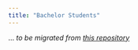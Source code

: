 ```yaml
---
title: "Bachelor Students"
---
```


... *to be migrated from [this repository](https://github.com/gederajeg/undergrad-thesis-supervision)*
